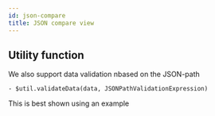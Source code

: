```yaml
---
id: json-compare
title: JSON compare view
---
```



## Utility function
We also support data validation nbased on the JSON-path

```
- $util.validateData(data, JSONPathValidationExpression)
```
This is best shown using an example